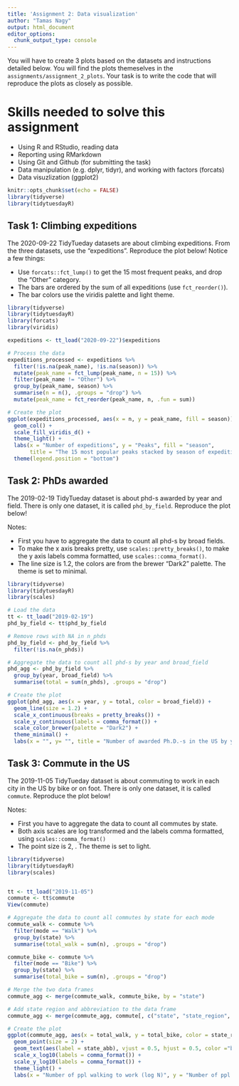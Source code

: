 ```yaml
---
title: 'Assignment 2: Data visualization'
author: "Tamas Nagy"
output: html_document
editor_options: 
  chunk_output_type: console
---
```


You will have to create 3 plots based on the datasets and instructions detailed below. You will find the plots themeselves in the `assignments/assignment_2_plots`. Your task is to write the code that will reproduce the plots as closely as possible.

# Skills needed to solve this assignment

-   Using R and RStudio, reading data
-   Reporting using RMarkdown
-   Using Git and Github (for submitting the task)
-   Data manipulation (e.g. dplyr, tidyr), and working with factors (forcats)
-   Data visuzlization (ggplot2)

```r
knitr::opts_chunk$set(echo = FALSE)
library(tidyverse)
library(tidytuesdayR)
```

## Task 1: Climbing expeditions

The 2020-09-22 TidyTueday datasets are about climbing expeditions. From the three datasets, use the "expeditions". Reproduce the plot below! Notice a few things:

-   Use `forcats::fct_lump()` to get the 15 most frequent peaks, and drop the "Other" category.
-   The bars are ordered by the sum of all expeditions (use `fct_reorder()`).
-   The bar colors use the viridis palette and light theme.

```r
library(tidyverse)
library(tidytuesdayR)
library(forcats)
library(viridis)

expeditions <- tt_load("2020-09-22")$expeditions

# Process the data
expeditions_processed <- expeditions %>%
  filter(!is.na(peak_name), !is.na(season)) %>%
  mutate(peak_name = fct_lump(peak_name, n = 15)) %>%
  filter(peak_name != "Other") %>%
  group_by(peak_name, season) %>%
  summarise(n = n(), .groups = "drop") %>%
  mutate(peak_name = fct_reorder(peak_name, n, .fun = sum))

# Create the plot
ggplot(expeditions_processed, aes(x = n, y = peak_name, fill = season)) +
  geom_col() +
  scale_fill_viridis_d() +
  theme_light() +
  labs(x = "Number of expeditions", y = "Peaks", fill = "season",
       title = "The 15 most popular peaks stacked by season of expedition") +
  theme(legend.position = "bottom")
```

## Task 2: PhDs awarded

The 2019-02-19 TidyTueday dataset is about phd-s awarded by year and field. There is only one dataset, it is called `phd_by_field`. Reproduce the plot below!

Notes:

-   First you have to aggregate the data to count all phd-s by broad fields.
-   To make the x axis breaks pretty, use `scales::pretty_breaks()`, to make the y axis labels comma formatted, use `scales::comma_format()`.
-   The line size is 1.2, the colors are from the brewer "Dark2" palette. The theme is set to minimal.

```r

library(tidyverse)
library(tidytuesdayR)
library(scales)

# Load the data
tt <- tt_load("2019-02-19")
phd_by_field <- tt$phd_by_field

# Remove rows with NA in n_phds
phd_by_field <- phd_by_field %>%
  filter(!is.na(n_phds))

# Aggregate the data to count all phd-s by year and broad_field
phd_agg <- phd_by_field %>%
  group_by(year, broad_field) %>%
  summarise(total = sum(n_phds), .groups = "drop")

# Create the plot
ggplot(phd_agg, aes(x = year, y = total, color = broad_field)) +
  geom_line(size = 1.2) +
  scale_x_continuous(breaks = pretty_breaks()) +
  scale_y_continuous(labels = comma_format()) +
  scale_color_brewer(palette = "Dark2") +
  theme_minimal() +
  labs(x = "", y= "", title = "Number of awarded Ph.D.-s in the US by year", color = "Broad field")
```

## Task 3: Commute in the US

The 2019-11-05 TidyTueday dataset is about commuting to work in each city in the US by bike or on foot. There is only one dataset, it is called `commute`. Reproduce the plot below!

Notes:

-   First you have to aggregate the data to count all commutes by state.
-   Both axis scales are log transformed and the labels comma formatted, using `scales::comma_format()`
-   The point size is 2, . The theme is set to light.

```r
library(tidyverse)
library(tidytuesdayR)
library(scales)


tt <- tt_load("2019-11-05")
commute <- tt$commute
View(commute)

# Aggregate the data to count all commutes by state for each mode
commute_walk <- commute %>%
  filter(mode == "Walk") %>%
  group_by(state) %>%
  summarise(total_walk = sum(n), .groups = "drop")

commute_bike <- commute %>%
  filter(mode == "Bike") %>%
  group_by(state) %>%
  summarise(total_bike = sum(n), .groups = "drop")

# Merge the two data frames
commute_agg <- merge(commute_walk, commute_bike, by = "state")

# Add state region and abbreviation to the data frame
commute_agg <- merge(commute_agg, commute[, c("state", "state_region", "state_abb")], by = "state")

# Create the plot
ggplot(commute_agg, aes(x = total_walk, y = total_bike, color = state_region)) +
  geom_point(size = 2) +
  geom_text(aes(label = state_abb), vjust = 0.5, hjust = 0.5, color ="black") +
  scale_x_log10(labels = comma_format()) +
  scale_y_log10(labels = comma_format()) +
  theme_light() +
  labs(x = "Number of ppl walking to work (log N)", y = "Number of ppl biking to work (log N)", color = "State region", title = "Number of people walking vs. biking to work in each USA state")
```
